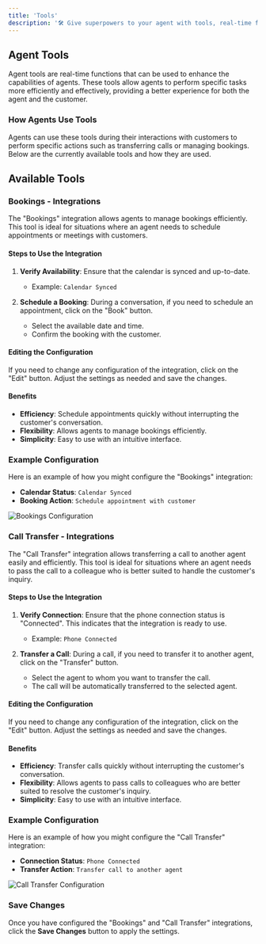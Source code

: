 ```yaml
---
title: 'Tools'
description: '🛠️ Give superpowers to your agent with tools, real-time functions that can be used to enhance the agents capabilities.'
---
```


## Agent Tools

Agent tools are real-time functions that can be used to enhance the capabilities of agents. These tools allow agents to perform specific tasks more efficiently and effectively, providing a better experience for both the agent and the customer.

### How Agents Use Tools

Agents can use these tools during their interactions with customers to perform specific actions such as transferring calls or managing bookings. Below are the currently available tools and how they are used.

## Available Tools

### Bookings - Integrations

The "Bookings" integration allows agents to manage bookings efficiently. This tool is ideal for situations where an agent needs to schedule appointments or meetings with customers.

#### Steps to Use the Integration

1. **Verify Availability**: Ensure that the calendar is synced and up-to-date.
   - Example: `Calendar Synced`

2. **Schedule a Booking**: During a conversation, if you need to schedule an appointment, click on the "Book" button.
   - Select the available date and time.
   - Confirm the booking with the customer.

#### Editing the Configuration

If you need to change any configuration of the integration, click on the "Edit" button. Adjust the settings as needed and save the changes.

#### Benefits

- **Efficiency**: Schedule appointments quickly without interrupting the customer's conversation.
- **Flexibility**: Allows agents to manage bookings efficiently.
- **Simplicity**: Easy to use with an intuitive interface.

### Example Configuration

Here is an example of how you might configure the "Bookings" integration:

- **Calendar Status**: `Calendar Synced`
- **Booking Action**: `Schedule appointment with customer`

<Frame>
  <img src="/images/agents/bookings.png" alt="Bookings Configuration" />
</Frame>

### Call Transfer - Integrations

The "Call Transfer" integration allows transferring a call to another agent easily and efficiently. This tool is ideal for situations where an agent needs to pass the call to a colleague who is better suited to handle the customer's inquiry.

#### Steps to Use the Integration

1. **Verify Connection**: Ensure that the phone connection status is "Connected". This indicates that the integration is ready to use.
   - Example: `Phone Connected`

2. **Transfer a Call**: During a call, if you need to transfer it to another agent, click on the "Transfer" button.
   - Select the agent to whom you want to transfer the call.
   - The call will be automatically transferred to the selected agent.

#### Editing the Configuration

If you need to change any configuration of the integration, click on the "Edit" button. Adjust the settings as needed and save the changes.

#### Benefits

- **Efficiency**: Transfer calls quickly without interrupting the customer's conversation.
- **Flexibility**: Allows agents to pass calls to colleagues who are better suited to resolve the customer's inquiry.
- **Simplicity**: Easy to use with an intuitive interface.

### Example Configuration

Here is an example of how you might configure the "Call Transfer" integration:

- **Connection Status**: `Phone Connected`
- **Transfer Action**: `Transfer call to another agent`

<Frame>
  <img src="/images/agents/call_transfer.png" alt="Call Transfer Configuration" />
</Frame>

### Save Changes

Once you have configured the "Bookings" and "Call Transfer" integrations, click the **Save Changes** button to apply the settings.
